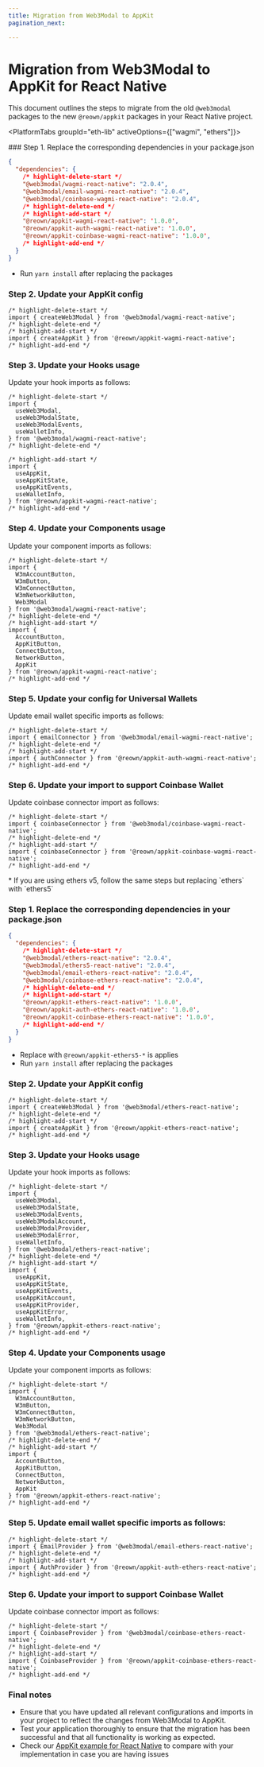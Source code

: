 ```yaml
---
title: Migration from Web3Modal to AppKit
pagination_next: 

---
```



# Migration from Web3Modal to AppKit for React Native

This document outlines the steps to migrate from the old `@web3modal` packages to the new `@reown/appkit` packages in your React Native project.

<PlatformTabs groupId="eth-lib" activeOptions={["wagmi", "ethers"]}>

  <PlatformTabItem value="wagmi">
  ### Step 1. Replace the corresponding dependencies in your package.json

  ```json
  {
    "dependencies": {
      /* highlight-delete-start */
      "@web3modal/wagmi-react-native": "2.0.4",
      "@web3modal/email-wagmi-react-native": "2.0.4",
      "@web3modal/coinbase-wagmi-react-native": "2.0.4",
      /* highlight-delete-end */
      /* highlight-add-start */
      "@reown/appkit-wagmi-react-native": '1.0.0',
      "@reown/appkit-auth-wagmi-react-native": '1.0.0',
      "@reown/appkit-coinbase-wagmi-react-native": '1.0.0',
      /* highlight-add-end */
    }
  }
  ```
  * Run `yarn install` after replacing the packages

  ### Step 2. Update your AppKit config

  ```tsx
  /* highlight-delete-start */
  import { createWeb3Modal } from '@web3modal/wagmi-react-native';
  /* highlight-delete-end */
  /* highlight-add-start */
  import { createAppKit } from '@reown/appkit-wagmi-react-native';
  /* highlight-add-end */
  ```

  ### Step 3. Update your Hooks usage
  Update your hook imports as follows:

  ```tsx
  /* highlight-delete-start */
  import {
    useWeb3Modal,
    useWeb3ModalState,
    useWeb3ModalEvents,
    useWalletInfo,
  } from '@web3modal/wagmi-react-native';
  /* highlight-delete-end */

  /* highlight-add-start */
  import {
    useAppKit,
    useAppKitState,
    useAppKitEvents,
    useWalletInfo,
  } from '@reown/appkit-wagmi-react-native';
  /* highlight-add-end */
  ```
  ### Step 4. Update your Components usage
  Update your component imports as follows:

  ```tsx
  /* highlight-delete-start */
  import {
    W3mAccountButton,
    W3mButton,
    W3mConnectButton,
    W3mNetworkButton,
    Web3Modal
  } from '@web3modal/wagmi-react-native';
  /* highlight-delete-end */
  /* highlight-add-start */
  import {
    AccountButton,
    AppKitButton,
    ConnectButton,
    NetworkButton,
    AppKit
  } from '@reown/appkit-wagmi-react-native';
  /* highlight-add-end */
  ```

  ### Step 5. Update your config for Universal Wallets 
  Update email wallet specific imports as follows:

  ```tsx
  /* highlight-delete-start */
  import { emailConnector } from '@web3modal/email-wagmi-react-native';
  /* highlight-delete-end */
  /* highlight-add-start */
  import { authConnector } from '@reown/appkit-auth-wagmi-react-native';
  /* highlight-add-end */
  ```

  ### Step 6. Update your import to support Coinbase Wallet 
  Update coinbase connector import as follows:

  ```tsx
  /* highlight-delete-start */
  import { coinbaseConnector } from '@web3modal/coinbase-wagmi-react-native';
  /* highlight-delete-end */
  /* highlight-add-start */
  import { coinbaseConnector } from '@reown/appkit-coinbase-wagmi-react-native';
  /* highlight-add-end */
  ```


  </PlatformTabItem>
  <PlatformTabItem value="ethers">
  * If you are using ethers v5, follow the same steps but replacing `ethers` with `ethers5`

  ### Step 1. Replace the corresponding dependencies in your package.json
  ```json
  {
    "dependencies": {
      /* highlight-delete-start */
      "@web3modal/ethers-react-native": "2.0.4",
      "@web3modal/ethers5-react-native": "2.0.4",
      "@web3modal/email-ethers-react-native": "2.0.4",
      "@web3modal/coinbase-ethers-react-native": "2.0.4",
      /* highlight-delete-end */
      /* highlight-add-start */
      "@reown/appkit-ethers-react-native": '1.0.0',
      "@reown/appkit-auth-ethers-react-native": '1.0.0',
      "@reown/appkit-coinbase-ethers-react-native": '1.0.0',
      /* highlight-add-end */
    }
  }
  ```
  * Replace with `@reown/appkit-ethers5-*` is applies
  * Run `yarn install` after replacing the packages

  ### Step 2. Update your AppKit config

  ```tsx
  /* highlight-delete-start */
  import { createWeb3Modal } from '@web3modal/ethers-react-native';
  /* highlight-delete-end */
  /* highlight-add-start */
  import { createAppKit } from '@reown/appkit-ethers-react-native';
  /* highlight-add-end */
  ```

  ### Step 3. Update your Hooks usage
  Update your hook imports as follows:

  ```tsx
  /* highlight-delete-start */
  import {
    useWeb3Modal,
    useWeb3ModalState,
    useWeb3ModalEvents,
    useWeb3ModalAccount,
    useWeb3ModalProvider,
    useWeb3ModalError,
    useWalletInfo,
  } from '@web3modal/ethers-react-native';
  /* highlight-delete-end */
  /* highlight-add-start */
  import {
    useAppKit,
    useAppKitState,
    useAppKitEvents,
    useAppKitAccount,
    useAppKitProvider,
    useAppKitError,
    useWalletInfo,
  } from '@reown/appkit-ethers-react-native';
  /* highlight-add-end */
  ```

  ### Step 4. Update your Components usage
  Update your component imports as follows:

  ```tsx
  /* highlight-delete-start */
  import {
    W3mAccountButton,
    W3mButton,
    W3mConnectButton,
    W3mNetworkButton,
    Web3Modal
  } from '@web3modal/ethers-react-native';
  /* highlight-delete-end */
  /* highlight-add-start */
  import {
    AccountButton,
    AppKitButton,
    ConnectButton,
    NetworkButton,
    AppKit
  } from '@reown/appkit-ethers-react-native';
  /* highlight-add-end */
  ```

  ### Step 5. Update email wallet specific imports as follows:

  ```tsx
  /* highlight-delete-start */
  import { EmailProvider } from '@web3modal/email-ethers-react-native';
  /* highlight-delete-end */
  /* highlight-add-start */
  import { AuthProvider } from '@reown/appkit-auth-ethers-react-native';
  /* highlight-add-end */
  ```

  ### Step 6. Update your import to support Coinbase Wallet 
  Update coinbase connector import as follows:

  ```tsx
  /* highlight-delete-start */
  import { CoinbaseProvider } from '@web3modal/coinbase-ethers-react-native';
  /* highlight-delete-end */
  /* highlight-add-start */
  import { CoinbaseProvider } from '@reown/appkit-coinbase-ethers-react-native';
  /* highlight-add-end */
  ```


  </PlatformTabItem>
</PlatformTabs>

### Final notes

+ Ensure that you have updated all relevant configurations and imports in your project to reflect the changes from Web3Modal to AppKit.
+ Test your application thoroughly to ensure that the migration has been successful and that all functionality is working as expected.
+ Check our [AppKit example for React Native](https://github.com/WalletConnect/react-native-examples/tree/main/dapps/W3MWagmi) to compare with your implementation in case you are having issues 
